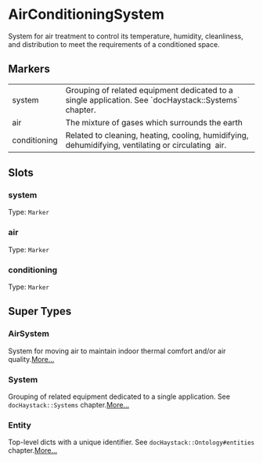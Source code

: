 # AirConditioningSystem
System for air treatment to control its temperature, humidity, cleanliness,
and distribution to meet the requirements of a conditioned space.
## Markers
<table>
<tbody>
<tr>
<td className='p-2 align-top'><span className='bg-sky-200 rounded-md px-3 py-1 text-sky-700 block font-semibold text-center text-sm'>system </span></td>
<td className='p-2 align-top'>Grouping of related equipment dedicated to a single application. See `docHaystack::Systems` chapter.</td>
</tr>
<tr>
<td className='p-2 align-top'><span className='bg-sky-200 rounded-md px-3 py-1 text-sky-700 block font-semibold text-center text-sm'>air </span></td>
<td className='p-2 align-top'>The mixture of gases which surrounds the earth</td>
</tr>
<tr>
<td className='p-2 align-top'><span className='bg-sky-200 rounded-md px-3 py-1 text-sky-700 block font-semibold text-center text-sm'>conditioning </span></td>
<td className='p-2 align-top'>Related to cleaning, heating, cooling, humidifying, dehumidifying, ventilating or circulating  air. </td>
</tr>
</tbody>
</table>

## Slots

### system
Type: `Marker`

### air
Type: `Marker`

### conditioning
Type: `Marker`



## Super Types
### AirSystem
System for moving air to maintain indoor thermal comfort and/or air quality.[More...](/ph/entities/AirSystem)

### System
Grouping of related equipment dedicated to a single application.
See `docHaystack::Systems` chapter.[More...](/ph/entities/System)

### Entity
Top-level dicts with a unique identifier.
See `docHaystack::Ontology#entities` chapter.[More...](/ph/entities/Entity)


